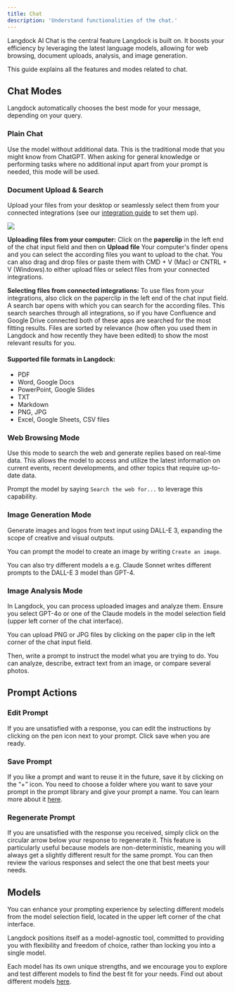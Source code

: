 ```yaml
---
title: Chat
description: 'Understand functionalities of the chat.'
---
```


Langdock AI Chat is the central feature Langdock is built on. It boosts your efficiency by leveraging the latest language models, allowing for web browsing, document uploads, analysis, and image generation. 

This guide explains all the features and modes related to chat.


## Chat Modes
Langdock automatically chooses the best mode for your message, depending on your query. 

### Plain Chat
Use the model without additional data. This is the traditional mode that you might know from ChatGPT. When asking for general knowledge or performing tasks where no additional input apart from your prompt is needed, this mode will be used.

### Document Upload & Search
Upload your files from your desktop or seamlessly select them from your connected integrations (see our [integration guide](/product/integrations/oauth) to set them up).

<img src="/images/Chat_1.png"/>

**Uploading files from your computer:** Click on the **paperclip** in the left end of the chat input field and then on **Upload file** Your computer's finder opens and you can select the according files you want to upload to the chat. You can also drag and drop files or paste them with CMD + V (Mac) or CNTRL + V (Windows).to either upload files or select files from your connected integrations.

**Selecting files from connected integrations:** To use files from your integrations, also click on the paperclip in the left end of the chat input field. A search bar opens with which you can search for the according files. This search searches through all integrations, so if you have Confluence and Google Drive connected both of these apps are searched for the most fitting results. Files are sorted by relevance (how often you used them in Langdock and how recently they have been edited) to show the most relevant results for you.

#### Supported file formats in Langdock:
- PDF
- Word, Google Docs 
- PowerPoint, Google Slides
- TXT
- Markdown
- PNG, JPG
- Excel, Google Sheets, CSV files


### Web Browsing Mode
Use this mode to search the web and generate replies based on real-time data. This allows the model to access and utilize the latest information on current events, recent developments, and other topics that require up-to-date data. 

Prompt the model by saying `Search the web for...` to leverage this capability.


### Image Generation Mode
Generate images and logos from text input using DALL-E 3, expanding the scope of creative and visual outputs. 

You can prompt the model to create an image by writing `Create an image`.

You can also try different models a e.g. Claude Sonnet writes different prompts to the DALL-E 3 model than GPT-4.

### Image Analysis Mode
In Langdock, you can process uploaded images and analyze them. Ensure you select GPT-4o or one of the Claude models in the model selection field (upper left corner of the chat interface).

You can upload PNG or JPG files by clicking on the paper clip in the left corner of the chat input field.

Then, write a prompt to instruct the model what you are trying to do. You can analyze, describe, extract text from an image, or compare several photos.

## Prompt Actions

### Edit Prompt
If you are unsatisfied with a response, you can edit the instructions by clicking on the pen icon next to your prompt. Click save when you are ready.

### Save Prompt
If you like a prompt and want to reuse it in the future, save it by clicking on the “+” icon. You need to choose a folder where you want to save your prompt in the prompt library and give your prompt a name. You can learn more about it [here](/product/prompt-library).

### Regenerate Prompt
If you are unsatisfied with the response you received, simply click on the circular arrow below your response to regenerate it. This feature is particularly useful because models are non-deterministic, meaning you will always get a slightly different result for the same prompt. You can then review the various responses and select the one that best meets your needs.

## Models
You can enhance your prompting experience by selecting different models from the model selection field, located in the upper left corner of the chat interface.

Langdock positions itself as a model-agnostic tool, committed to providing you with flexibility and freedom of choice, rather than locking you into a single model.

Each model has its own unique strengths, and we encourage you to explore and test different models to find the best fit for your needs. Find out about different models [here](/product/models). 





